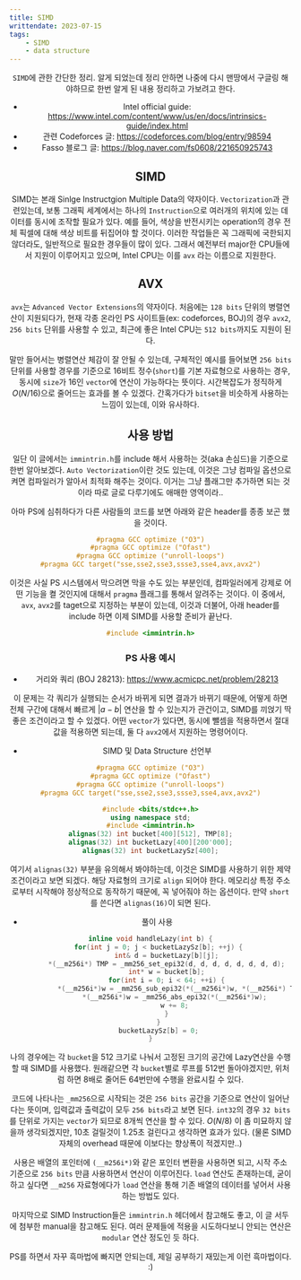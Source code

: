 ```yaml
---
title: SIMD
writtendate: 2023-07-15
tags:
    - SIMD
    - data structure
---
```


<Header />

`SIMD`에 관한 간단한 정리. 알게 되었는데 정리 안하면 나중에 다시 맨땅에서 구글링 해야하므로 한번 알게 된 내용 정리하고 가보려고 한다.

- Intel official guide: https://www.intel.com/content/www/us/en/docs/intrinsics-guide/index.html
- 관련 Codeforces 글: https://codeforces.com/blog/entry/98594
- Fasso 블로그 글: https://blog.naver.com/fs0608/221650925743

## SIMD

SIMD는 본래 Sinlge Instructgion Multiple Data의 약자이다. `Vectorization`과 관련있는데, 보통 그래픽 세계에서는 하나의 `Instruction`으로 여러개의 위치에 있는 데이터를 동시에 조작할 필요가 있다. 예를 들어, 색상을 반전시키는 operation의 경우 전체 픽셀에 대해 색상 비트를 뒤집어야 할 것이다. 이러한 작업들은 꼭 그래픽에 국한되지 않더라도, 일반적으로 필요한 경우들이 많이 있다. 그래서 예전부터 major한 CPU들에서 지원이 이루어지고 있으며, Intel CPU는 이를 `avx` 라는 이름으로 지원한다.


## AVX

`avx`는 `Advanced Vector Extensions`의 약자이다. 처음에는 `128 bits` 단위의 병렬연산이 지원되다가, 현재 각종 온라인 PS 사이트들(ex: codeforces, BOJ)의 경우 `avx2`, `256 bits` 단위를 사용할 수 있고, 최근에 좋은 Intel CPU는 `512 bits`까지도 지원이 된다.

말만 들어서는 병렬연산 체감이 잘 안될 수 있는데, 구체적인 예시를 들어보면 `256 bits` 단위를 사용할 경우를 기준으로 16비트 정수(`short`)를 기본 자료형으로 사용하는 경우, 동시에 `size`가 16인 `vector`에 연산이 가능하다는 뜻이다. 시간복잡도가 정직하게 $O(N/16)$으로 줄어드는 효과를 볼 수 있겠다. 간혹가다가 `bitset`을 비슷하게 사용하는 느낌이 있는데, 이와 유사하다.


## 사용 방법

일단 이 글에서는 `immintrin.h`를 include 해서 사용하는 것(aka 손심드)을 기준으로 한번 알아보겠다. `Auto Vectorization`이란 것도 있는데, 이것은 그냥 컴파일 옵션으로 켜면 컴파일러가 알아서 최적화 해주는 것이다. 이거는 그냥 플래그만 추가하면 되는 것이라 따로 글로 다루기에도 애매한 영역이라..

아마 PS에 심취하다가 다른 사람들의 코드를 보면 아래와 같은 header를 종종 보곤 했을 것이다.

```cpp
#pragma GCC optimize ("O3")
#pragma GCC optimize ("Ofast")
#pragma GCC optimize ("unroll-loops")
#pragma GCC target("sse,sse2,sse3,ssse3,sse4,avx,avx2")
```

이것은 사실 PS 시스템에서 막으려면 막을 수도 있는 부분인데, 컴파일러에게 강제로 어떤 기능을 켤 것인지에 대해서 `pragma` 플래그를 통해서 알려주는 것이다. 이 중에서, `avx`, `avx2`를 taget으로 지정하는 부분이 있는데, 이것과 더불어, 아래 header를 include 하면 이제 SIMD를 사용할 준비가 끝난다.

```cpp
#include <immintrin.h>
```

### PS 사용 예시

- 거리와 쿼리 (BOJ 28213): https://www.acmicpc.net/problem/28213

이 문제는 각 쿼리가 실행되는 순서가 바뀌게 되면 결과가 바뀌기 때문에, 어떻게 하면 전체 구간에 대해서 빠르게 $|a - b|$ 연산을 할 수 있는지가 관건이고, SIMD를 끼얹기 딱 좋은 조건이라고 할 수 있겠다. 어떤 `vector`가 있다면, 동시에 뺄셈을 적용하면서 절대값을 적용하면 되는데, 둘 다 `avx2`에서 지원하는 명령어이다.

- SIMD 및 Data Structure 선언부
```cpp
#pragma GCC optimize ("O3")
#pragma GCC optimize ("Ofast")
#pragma GCC optimize ("unroll-loops")
#pragma GCC target("sse,sse2,sse3,ssse3,sse4,avx,avx2")

#include <bits/stdc++.h>
using namespace std;
#include <immintrin.h>
alignas(32) int bucket[400][512], TMP[8];
alignas(32) int bucketLazy[400][200'000];
alignas(32) int bucketLazySz[400];
```

여기서 `alignas(32)` 부분을 유의해서 봐야하는데, 이것은 SIMD를 사용하기 위한 제약조건이라고 보면 되겠다. 해당 자료형의 크기로 `align` 되어야 한다. 메모리상 특정 주소로부터 시작해야 정상적으로 동작하기 때문에, 꼭 넣어줘야 하는 옵션이다. 만약 `short`를 쓴다면 `alignas(16)`이 되면 된다.

- 풀이 사용
```cpp
inline void handleLazy(int b) {
    for(int j = 0; j < bucketLazySz[b]; ++j) {
        int& d = bucketLazy[b][j];
        *(__m256i*) TMP = _mm256_set_epi32(d, d, d, d, d, d, d, d);
        int* w = bucket[b];
        for(int i = 0; i < 64; ++i) {
            *(__m256i*)w = _mm256_sub_epi32(*(__m256i*)w, *(__m256i*) TMP);
            *(__m256i*)w = _mm256_abs_epi32(*(__m256i*)w);
            w += 8;
        }
    }
    bucketLazySz[b] = 0;
}
```

나의 경우에는 각 `bucket`을 512 크기로 나눠서 고정된 크기의 공간에 Lazy연산을 수행할 때 SIMD를 사용했다. 원래같으면 각 `bucket`별로 루프를 512번 돌아야겠지만, 위처럼 하면 8배로 줄어든 64번만에 수행을 완료시킬 수 있다.

코드에 나타나는 `_mm256`으로 시작되는 것은 `256 bits` 공간을 기준으로 연산이 일어난다는 뜻이며, 입력값과 출력값이 모두 `256 bits`라고 보면 된다. `int32`의 경우 `32 bits`를 단위로 가지는 `vector`가 되므로 8개씩 연산을 할 수 있다. $O(N/8)$ 이 좀 미묘하지 않을까 생각되겠지만, 10초 걸릴것이 1.25초 걸린다고 생각하면 효과가 있다. (물론 SIMD 자체의 overhead 때문에 이보다는 향상폭이 적겠지만..)

사용은 배열의 포인터에 `(__m256i*)`와 같은 포인터 변환을 사용하면 되고, 시작 주소 기준으로 `256 bits` 만큼 사용하면서 연산이 이루어진다. `load` 연산도 존재하는데, 굳이 하고 싶다면 `__m256` 자료형에다가 `load` 연산을 통해 기존 배열의 데이터를 넣어서 사용하는 방법도 있다.

마지막으로 SIMD Instruction들은 `immintrin.h` 헤더에서 참고해도 좋고, 이 글 서두에 첨부한 manual을 참고해도 된다. 여러 문제들에 적용을 시도하다보니 안되는 연산은 `modular` 연산 정도인 듯 하다.

PS를 하면서 자꾸 흑마법에 빠지면 안되는데, 제일 공부하기 재밌는게 이런 흑마법이다. :)

<TagList />
<Comment />
